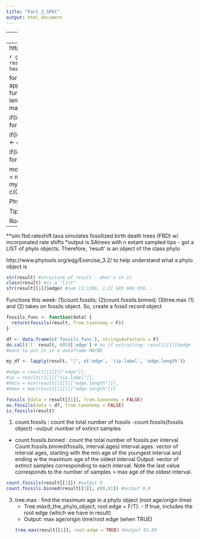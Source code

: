 ---
title: "Part_3_SPEC"
output: html_document
---
---
title: "Part_3_SummaryStatistics"
output: html_document
---
https://www.rdocumentation.org/packages/FossilSim/versions/2.1.1


```{r}
getwd()
mynewfoss <- read.table("C:\\Users\\shrey\\Desktop\\WrightLab\\shreya_foss_3.log", head = TRUE)
library(FossilSim)
```

for each i that is in the sequence psi, you execute the code chunk: append/add to p1 the column i from the data frame
```{r}
SFBD <- function(n_extant, n_trees, df, lambda, mu, psi, row, mers){
  lmu <- length(c(mu))
  lla <- length(c(lambda))
  lps <- length(c(psi))
  num <- max(c(lmu, lla, lps))
  
  if(length(mu) == 1){
    m1 <- rep(df[row, mu], times = num)} else{ 
      m1 <- c()
      for(i in mu){m1 <- append(m1, df[row, i])}}
  
  if(length(lambda) == 1){
    l1 <- rep(df[row, lambda], times = num)} else{
      l1 <- c()
      for(i in lambda){l1 <- append(l1, df[row, i])}}
  
  if(length(psi) == 1){
    p1 <- rep(df[row, psi], times = num)} else{
      p1 <- c()
      for(i in psi){p1 <- append(p1, df[row, i])}} #add to p1
  
  modelledfoss <- sim.fbd.rateshift.taxa(n_extant, n_trees, l1, m1, p1, times = mers, complete = TRUE)
  return(modelledfoss)
}
result <- SFBD(666, 1, mynewfoss, lambda = "lambda", mu = "mu", psi = c("psi.1.", "psi.2."), 244, c(0, 61))
```
Output for phylo object looks like: 

Phylogenetic tree with 677 tips and 676 internal nodes.

Tip labels:
	t477_1, t553_1, t51_1, t69_1, t255_1, t186_1, ...

Rooted; includes branch lengths.
----------------------------------------------------------------

**sim.fbd.rateshift.taxa simulates fossilized birth death trees (FBD) w/ incorporated rate shifts
*output is SAtrees with n extant sampled tips - got a LIST of phylo objects. Therefore, 'result' is an object of the class phylo

http://www.phytools.org/eqg/Exercise_3.2/ to help understand what a phylo object is
```{r}
str(result) #structure of result - what's in it
class(result) #is a "list"
str(result[[1]]$edge) #num [1:1366, 1:2] 685 686 950...
```

Functions this week: (1)count.fossils; (2)count.fossils.binned; (3)tree.max
(1) and (2) takes on fossils object. 
So, create a fossil record object


```{r}
fossils_func <- function(data) {
  return(fossils(result, from.taxonomy = F))
}

df <- data.frame(c('fossils_func'), stringsAsFactors = F)
do.call('[' result, 685)['edge'] # as if extracting: result[[1]]$edge
#want to put it in a dataframe MAYBE
```

```{r}
my_df <- lapply(result, "[", c('edge', 'tip.label', 'edge.length'))

#edge = result[[1]][["edge"]],
#sp = result[[1]][["tip.label"]],
#hmin = min(result[[1]][["edge.length"]]),
#hmax = max(result[[1]][["edge.length"]])
```

```{r}
fossils (data = result[[1]], from.taxonomy = FALSE)
as.fossils(data = df, from.taxonomy = FALSE)
is.fossils(result)
```
(1) count.fossils : count the total number of fossils
    	-count.fossils(fossils object)
      -output: number of extinct samples
- count.fossils.binned : count the total number of fossils per interval
	Count.fossils.binned(fossils, interval.ages)
		Interval.ages: vector of interval ages, starting with the min age of the youngest interval and ending w the maximum age of the oldest interval
		Output: vector of extinct samples corresponding to each interval. Note the last value corresponds to the number of samples > max age of the oldest interval.

```{r}
count.fossils(result[[1]]) #output 0
count.fossils.binned(result[[1]], c(0,61)) #output 0,0


```

(3) tree.max : find the maximum age in a phylo object (root age/origin time)
	- Tree.max(t_the_phylo_object, root.edge = F/T). 
		    - If true, includes the root edge (which we have in result)
	- Output: max age/origin time/root edge (when TRUE)
```{r}
tree.max(result[[1]], root.edge = TRUE) #output 91.89
```